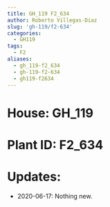```yaml
---
title: GH_119 F2_634
author: Roberto Villegas-Diaz
slug: 'gh-119/f2-634'
categories:
  - GH119
tags:
  - F2
aliases:
  - gh_119-f2_634
  - gh-119-f2-634
  - gh119-f2634
---
```


# **House**: GH_119
# **Plant ID**: F2_634
# **Updates**: 
 - 2020-06-17: Nothing new.

